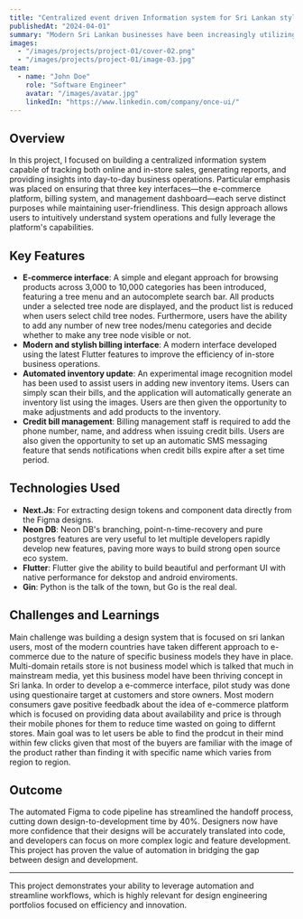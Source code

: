```yaml
---
title: "Centralized event driven Information system for Sri Lankan style multi domain retail stores (Hardware, Clothing, Electronic, Daily groceries)"
publishedAt: "2024-04-01"
summary: "Modern Sri Lankan businesses have been increasingly utilizing IT services to streamline their operations. However, a true localplatform that meets the needs adn budget of local SMEs owners has yet to evolve. This project is an open-source Odoo alternative focused on the local community."
images:
  - "/images/projects/project-01/cover-02.png"
  - "/images/projects/project-01/image-03.jpg"
team:
  - name: "John Doe"
    role: "Software Engineer"
    avatar: "/images/avatar.jpg"
    linkedIn: "https://www.linkedin.com/company/once-ui/"
---
```


## Overview

In this project, I focused on building a centralized information system capable of tracking both online and in-store sales, generating reports, and providing insights into day-to-day business operations. Particular emphasis was placed on ensuring that three key interfaces—the e-commerce platform, billing system, and management dashboard—each serve distinct purposes while maintaining user-friendliness. This design approach allows users to intuitively understand system operations and fully leverage the platform's capabilities.

## Key Features

- **E-commerce interface**:  A simple and elegant approach for browsing products across 3,000 to 10,000 categories has been introduced, featuring a tree menu and an autocomplete search bar. All products under a selected tree node are displayed, and the product list is reduced when users select child tree nodes. Furthermore, users have the ability to add any number of new tree nodes/menu categories and decide whether to make any tree node visible or not.
- **Modern and stylish billing interface**: A modern interface developed using the latest Flutter features to improve the efficiency of in-store business operations.
- **Automated inventory update**: An experimental image recognition model has been used to assist users in adding new inventory items. Users can simply scan their bills, and the application will automatically generate an inventory list using the images. Users are then given the opportunity to make adjustments and add products to the inventory.
- **Credit bill management**: Billing management staff is required to add the phone number, name, and address when issuing credit bills. Users are also given the opportunity to set up an automatic SMS messaging feature that sends notifications when credit bills expire after a set time period.

## Technologies Used

- **Next.Js**: For extracting design tokens and component data directly from the Figma designs.
- **Neon DB**: Neon DB's branching, point-n-time-recovery and pure postgres features are very useful to let multiple developers rapidly develop new features, paving more ways to build strong open source eco system.
- **Flutter**: Flutter give the ability to build beautiful and performant UI with native performance for dekstop and android enviroments.
- **Gin**: Python is the talk of the town, but Go is the real deal.

## Challenges and Learnings

Main challenge was building a design system that is focused on sri lankan users, most of the modern countries have taken different approach to e-commerce due to the nature of specific business models they have in place. Multi-domain retails store is not business model which is talked that much in mainstream media, yet this business model have been thriving concept in Sri lanka. In order to develop a e-commerce interface, pilot study was done using questionaire target at customers and store owners. Most modern consumers gave positive feedbadk about the idea of e-commerce platform which is focused on providing data about availability  and price is through their mobile phones for them to reduce time wasted on going to differnt stores. Main goal was to let users be able to find the prodcut in their mind within few clicks given that most of the buyers are familiar with the image of the product rather than finding it with specific name which varies from region to region.

## Outcome

The automated Figma to code pipeline has streamlined the handoff process, cutting down design-to-development time by 40%. Designers now have more confidence that their designs will be accurately translated into code, and developers can focus on more complex logic and feature development. This project has proven the value of automation in bridging the gap between design and development.

---

This project demonstrates your ability to leverage automation and streamline workflows, which is highly relevant for design engineering portfolios focused on efficiency and innovation.